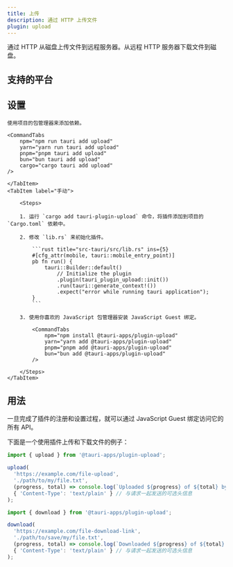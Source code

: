 ```yaml
---
title: 上传
description: 通过 HTTP 上传文件
plugin: upload
---
```




<PluginLinks plugin={frontmatter.plugin} />

通过 HTTP 从磁盘上传文件到远程服务器。从远程 HTTP 服务器下载文件到磁盘。

## 支持的平台

<Compatibility plugin={frontmatter.plugin} />

## 设置

<Tabs>
	<TabItem label="自动">

    使用项目的包管理器来添加依赖。

    <CommandTabs
    	npm="npm run tauri add upload"
    	yarn="yarn run tauri add upload"
    	pnpm="pnpm tauri add upload"
    	bun="bun tauri add upload"
    	cargo="cargo tauri add upload"
    />

    </TabItem>
    <TabItem label="手动">

    	<Steps>

    	1. 运行 `cargo add tauri-plugin-upload` 命令，将插件添加到项目的 `Cargo.toml` 依赖中。

    	2. 修改 `lib.rs` 来初始化插件。

    		```rust title="src-tauri/src/lib.rs" ins={5}
    		#[cfg_attr(mobile, tauri::mobile_entry_point)]
    		pb fn run() {
    			tauri::Builder::default()
    				// Initialize the plugin
    				.plugin(tauri_plugin_upload::init())
        			.run(tauri::generate_context!())
        			.expect("error while running tauri application");
    		}
    		```

    	3. 使用你喜欢的 JavaScript 包管理器安装 JavaScript Guest 绑定。

    		<CommandTabs
    			npm="npm install @tauri-apps/plugin-upload"
    			yarn="yarn add @tauri-apps/plugin-upload"
    			pnpm="pnpm add @tauri-apps/plugin-upload"
    			bun="bun add @tauri-apps/plugin-upload"
    		/>

    	</Steps>
    </TabItem>

</Tabs>

## 用法

一旦完成了插件的注册和设置过程，就可以通过 JavaScript Guest 绑定访问它的所有 API。

下面是一个使用插件上传和下载文件的例子：

```javascript
import { upload } from '@tauri-apps/plugin-upload';

upload(
  'https://example.com/file-upload',
  './path/to/my/file.txt',
  (progress, total) => console.log(`Uploaded ${progress} of ${total} bytes`), // 上传进度时调用的回调函数
  { 'Content-Type': 'text/plain' } // 与请求一起发送的可选头信息
);
```

```javascript
import { download } from '@tauri-apps/plugin-upload';

download(
  'https://example.com/file-download-link',
  './path/to/save/my/file.txt',
  (progress, total) => console.log(`Downloaded ${progress} of ${total} bytes`), // 下载进度时调用的回调函数
  { 'Content-Type': 'text/plain' } // 与请求一起发送的可选头信息
);
```
